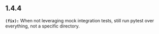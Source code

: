 ## 1.4.4
**`(fix):`** When not leveraging mock integration tests, still run pytest over everything, not a specific directory.

